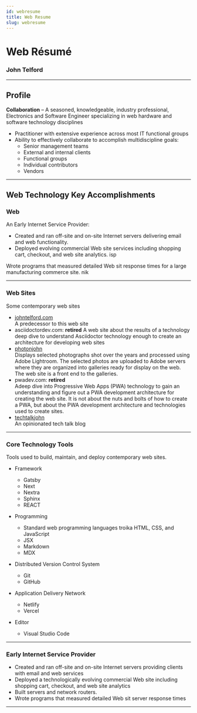 ```yaml
---
id: webresume
title: Web Resume
slug: webresume
---
```


# Web Résumé

### John Telford

---

## Profile

**Collaboration** – A seasoned, knowledgeable, industry professional, Electronics and Software Engineer specializing in web hardware and software technology disciplines

- Practitioner with extensive experience across most IT functional groups
- Ability to effectively collaborate to accomplish multidiscipline goals:
  - Senior management teams
  - External and internal clients
  - Functional groups
  - Individual contributors
  - Vendors

---

## Web Technology Key Accomplishments

### Web

An Early Internet Service Provider:

- Created and ran off-site and on-site Internet servers delivering email and web functionality.
- Deployed evolving commercial Web site services including shopping cart, checkout, and web site analytics. isp

Wrote programs that measured detailed Web sit response times for a large manufacturing commerce site. nik

---

### Web Sites

Some contemporary web sites

- [johntelford.com](http://johntelford.com)   
  A predecessor to this web site
- asciidoctordev.com: **retired** 
  A web site about the results of a technology deep dive to understand Asciidoctor technology enough to create an architecture for developing web sites
- [photonjohn](https://photonjohn.com)  
  Displays selected photographs shot over the years and processed using Adobe Lightroom. The selected photos are uploaded to Adobe servers where they are organized into galleries ready for display on the web. The web site is a front end to the galleries.
- pwadev.com: **retired**   
  Adeep dive into Progressive Web Apps (PWA) technology to gain an understanding and figure out a PWA development architecture for creating the web site. It is not about the nuts and bolts of how to create a PWA, but about the PWA development architecture and technologies used to create sites.
- [techtalkjohn](https://techtalkjohn.com)  
  An opinionated tech talk blog

---

### Core Technology Tools

Tools used to build, maintain, and deploy contemporary web sites.

- Framework

  - Gatsby
  - Next
  - Nextra
  - Sphinx
  - REACT

- Programming

  - Standard web programming languages troika HTML, CSS, and JavaScript
  - JSX
  - Markdown
  - MDX

- Distributed Version Control System

  - Git
  - GitHub

- Application Delivery Network

  - Netlify
  - Vercel

- Editor
  - Visual Studio Code

---

### Early Internet Service Provider

- Created and ran off-site and on-site Internet servers providing clients with email and web services
- Deployed a technologically evolving commercial Web site including shopping cart, checkout, and web site analytics
- Built servers and network routers.
- Wrote programs that measured detailed Web sit server response times

---